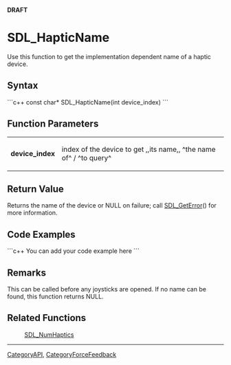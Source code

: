 <!-- pragma section-numbers off -->
<!-- pragma camelcase off -->
'''DRAFT'''

= SDL_HapticName =
Use this function to get the implementation dependent name of a haptic device.


== Syntax ==
```c++
const char* SDL_HapticName(int device_index)
```

== Function Parameters ==
{|
|'''device_index'''
|index of the device to get ,,its name,, ^the name of^ / ^to query^
|}

== Return Value ==
Returns the name of the device or NULL on failure; call [[SDL_GetError]]() for more information.

== Code Examples ==
```c++
You can add your code example here
```

== Remarks ==
This can be called before any joysticks are opened.  If no name can be found, this function returns NULL.

== Related Functions ==
:[[SDL_NumHaptics]]

----
[[CategoryAPI]], [[CategoryForceFeedback]]
